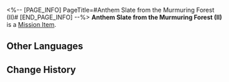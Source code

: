 <%-- [PAGE_INFO]
PageTitle=#Anthem Slate from the Murmuring Forest (II)#
[END_PAGE_INFO] --%>
{{Item Infobox
|id          = 150066
|image       = Item Anthem Slate from the Murmuring Forest (II).png{{subst:void|<!--$UPLOAD:<<SpriteOutput/ItemFigures/150066.png>-<Item Anthem Slate from the Murmuring Forest (II).png>-<Item Icons>>-->}}
|type        = Mission Item
|invCategory = Missions
|rarity      = 3
|effect      = 
|description = A tablet inscribed with hymns and other writings, prophesying towards the end. It is said that within these fragments lies a secret so profound that it longs to be uncovered.
}}
{{Description|''"Prophecies never carry their message in plain words." &mdash; Anonymous Priest''}}
'''Anthem Slate from the Murmuring Forest (II)''' is a [[Mission Item]].

==Other Languages==
{{Other Languages
|en   = Anthem Slate from the Murmuring Forest (II)
|zhs  = 「呓语密林」的颂言石板（其二）
|zht  = 「囈語密林」的頌言石板（其二）
|ja   = 「囁きの密林」にある頌歌石板（その2）
|ko   = 「잠꼬대의 밀림」의 송가 석판(2)
|es   = Losa con himno del Bosque Susurrante&nbsp;(II)
|fr   = Tablette prophétique du Bois des murmures (II)
|ru   = Скрижаль оды Бормочущих зарослей II
|th   = แผ่นหินสดุดีใน "ป่าแห่งวจนะ" (II)
|vi   = Phiến Đá Ca Tụng "Rừng Cây Thầm Thì" 2
|de   = Hymnentafel: „Murmelnder Wald“ (II)
|id   = Prasasti Ode "Hutan Bisikan" 2
|pt   = Tabuleta do Hino Profético da Floresta do Murmúrio (II)
}}

==Change History==
{{Change History|3.1}}